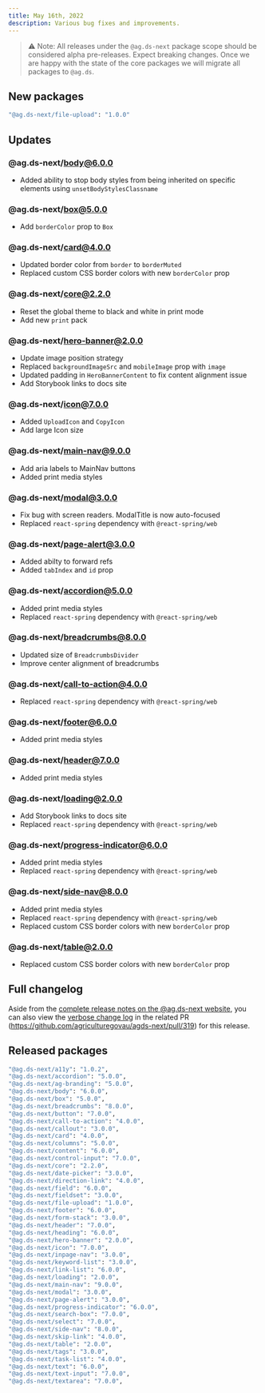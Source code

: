 ```yaml
---
title: May 16th, 2022
description: Various bug fixes and improvements.
---
```


> ⚠️ Note: All releases under the `@ag.ds-next` package scope should be considered alpha pre-releases. Expect breaking changes. Once we are happy with the state of the core packages we will migrate all packages to `@ag.ds`.

## New packages

```sh
"@ag.ds-next/file-upload": "1.0.0"
```

## Updates

### @ag.ds-next/body@6.0.0

- Added ability to stop body styles from being inherited on specific elements using `unsetBodyStylesClassname`

### @ag.ds-next/box@5.0.0

- Add `borderColor` prop to `Box`

### @ag.ds-next/card@4.0.0

- Updated border color from `border` to `borderMuted`
- Replaced custom CSS border colors with new `borderColor` prop

### @ag.ds-next/core@2.2.0

- Reset the global theme to black and white in print mode
- Add new `print` pack

### @ag.ds-next/hero-banner@2.0.0

- Update image position strategy
- Replaced `backgroundImageSrc` and `mobileImage` prop with `image`
- Updated padding in `HeroBannerContent` to fix content alignment issue
- Add Storybook links to docs site

### @ag.ds-next/icon@7.0.0

- Added `UploadIcon` and `CopyIcon`
- Add large Icon size

### @ag.ds-next/main-nav@9.0.0

- Add aria labels to MainNav buttons
- Added print media styles

### @ag.ds-next/modal@3.0.0

- Fix bug with screen readers. ModalTitle is now auto-focused
- Replaced `react-spring` dependency with `@react-spring/web`

### @ag.ds-next/page-alert@3.0.0

- Added abilty to forward refs
- Added `tabIndex` and `id` prop

### @ag.ds-next/accordion@5.0.0

- Added print media styles
- Replaced `react-spring` dependency with `@react-spring/web`

### @ag.ds-next/breadcrumbs@8.0.0

- Updated size of `BreadcrumbsDivider`
- Improve center alignment of breadcrumbs

### @ag.ds-next/call-to-action@4.0.0

- Replaced `react-spring` dependency with `@react-spring/web`

### @ag.ds-next/footer@6.0.0

- Added print media styles

### @ag.ds-next/header@7.0.0

- Added print media styles

### @ag.ds-next/loading@2.0.0

- Add Storybook links to docs site
- Replaced `react-spring` dependency with `@react-spring/web`

### @ag.ds-next/progress-indicator@6.0.0

- Added print media styles
- Replaced `react-spring` dependency with `@react-spring/web`

### @ag.ds-next/side-nav@8.0.0

- Added print media styles
- Replaced `react-spring` dependency with `@react-spring/web`
- Replaced custom CSS border colors with new `borderColor` prop

### @ag.ds-next/table@2.0.0

- Replaced custom CSS border colors with new `borderColor` prop

## Full changelog

Aside from the [complete release notes on the @ag.ds-next website](https://design-system.agriculture.gov.au/updates/2022-04-28), you can also view the [verbose change log](https://github.com/agriculturegovau/agds-next/pull/319) in the related PR (https://github.com/agriculturegovau/agds-next/pull/319) for this release.

## Released packages

```sh
"@ag.ds-next/a11y": "1.0.2",
"@ag.ds-next/accordion": "5.0.0",
"@ag.ds-next/ag-branding": "5.0.0",
"@ag.ds-next/body": "6.0.0",
"@ag.ds-next/box": "5.0.0",
"@ag.ds-next/breadcrumbs": "8.0.0",
"@ag.ds-next/button": "7.0.0",
"@ag.ds-next/call-to-action": "4.0.0",
"@ag.ds-next/callout": "3.0.0",
"@ag.ds-next/card": "4.0.0",
"@ag.ds-next/columns": "5.0.0",
"@ag.ds-next/content": "6.0.0",
"@ag.ds-next/control-input": "7.0.0",
"@ag.ds-next/core": "2.2.0",
"@ag.ds-next/date-picker": "3.0.0",
"@ag.ds-next/direction-link": "4.0.0",
"@ag.ds-next/field": "6.0.0",
"@ag.ds-next/fieldset": "3.0.0",
"@ag.ds-next/file-upload": "1.0.0",
"@ag.ds-next/footer": "6.0.0",
"@ag.ds-next/form-stack": "3.0.0",
"@ag.ds-next/header": "7.0.0",
"@ag.ds-next/heading": "6.0.0",
"@ag.ds-next/hero-banner": "2.0.0",
"@ag.ds-next/icon": "7.0.0",
"@ag.ds-next/inpage-nav": "3.0.0",
"@ag.ds-next/keyword-list": "3.0.0",
"@ag.ds-next/link-list": "6.0.0",
"@ag.ds-next/loading": "2.0.0",
"@ag.ds-next/main-nav": "9.0.0",
"@ag.ds-next/modal": "3.0.0",
"@ag.ds-next/page-alert": "3.0.0",
"@ag.ds-next/progress-indicator": "6.0.0",
"@ag.ds-next/search-box": "7.0.0",
"@ag.ds-next/select": "7.0.0",
"@ag.ds-next/side-nav": "8.0.0",
"@ag.ds-next/skip-link": "4.0.0",
"@ag.ds-next/table": "2.0.0",
"@ag.ds-next/tags": "3.0.0",
"@ag.ds-next/task-list": "4.0.0",
"@ag.ds-next/text": "6.0.0",
"@ag.ds-next/text-input": "7.0.0",
"@ag.ds-next/textarea": "7.0.0",
```
